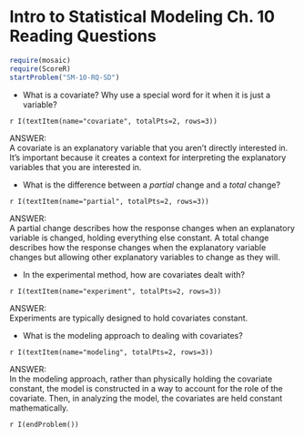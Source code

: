 Intro to Statistical Modeling Ch. 10 Reading Questions
========================================================
```r
require(mosaic)
require(ScoreR)
startProblem("SM-10-RQ-SD")
```

* What is a covariate?  Why use a special word for it when it is just a variable?

 `r I(textItem(name="covariate", totalPts=2, rows=3))`

<aside>
ANSWER:    
A covariate is an explanatory variable that you aren't directly interested in.  It's important because it creates a context for interpreting the explanatory variables that you are interested in.
</aside>

* What is the difference between a *partial* change and a *total* change?

 `r I(textItem(name="partial", totalPts=2, rows=3))`

<aside>
ANSWER:    
A partial change describes how the response changes when an explanatory variable is changed, holding everything else constant.  A total change describes how the response changes when the explanatory variable changes but allowing other explanatory variables to change as they will.
</aside>

* In the experimental method, how are covariates dealt with?

 `r I(textItem(name="experiment", totalPts=2, rows=3))`

<aside>
ANSWER:    
Experiments are typically designed to hold covariates constant.
</aside>

* What is the modeling approach to dealing with covariates? 

 `r I(textItem(name="modeling", totalPts=2, rows=3))`

<aside>
ANSWER:    
In the modeling approach, rather than physically holding the covariate constant, the model is constructed in a way to account for the role of the covariate.  Then, in analyzing the model, the covariates are held constant mathematically.
</aside>

`r I(endProblem())`